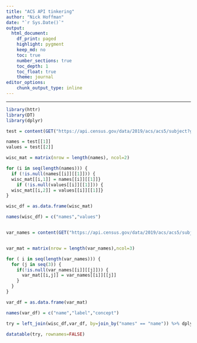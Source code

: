 ```yaml
---
title: "ACS API tinkering"
author: "Nick Hoffman"
date: "`r Sys.Date()`"
output:
  html_document:
    df_print: paged
    highlight: pygment
    keep_md: no
    toc: true
    number_sections: true
    toc_depth: 1
    toc_float: true
    theme: journal
editor_options:
    chunk_output_type: inline
---
```


<style type="text/css">
h2, h3, h4, h5, h6 {
  counter-reset: section;
}
p {
  font-size:18px;
}

ul {
  font-size:18px;
}

li {
  font-size:18px;
}
table {
   padding: 0;border-collapse: collapse;
   layout: fixed;
   width: 90%; }
table tr {
   border-top: 1px solid #cccccc;
   background-color: white;
   margin: 0;
   padding: 0; }
table tr:nth-child(2n) {
   background-color: #f8f8f8; }
table tr th {
   font-weight: bold;
   border: 1px solid #cccccc;
   margin: 0;
   padding: 6px 13px; }
table tr td {
   border: 1px solid #cccccc;
   margin: 0;
   padding: 6px 13px; }
table tr th :first-child, table tr td :first-child {
   margin-top: 0; }
table tr th :last-child, table tr td :last-child {
   margin-bottom: 0; }
.html-widget {
    margin: auto;
}
</style>

---


```r

library(httr)
library(DT)
library(dplyr)

test = content(GET("https://api.census.gov/data/2019/acs/acs5/subject?get=NAME,group(S0501)&for=state:55&key=81c2ef1ab5587fb432757aff8cb475824304a4e7"))

names = test[[1]]
values = test[[2]]

wisc_mat = matrix(nrow = length(names), ncol=2)

for (i in seq(length(names))) {
  if (!is.null(names[[i]][[1]])) {
  wisc_mat[[i,1]] = names[[i]][[1]]}
    if (!is.null(values[[i]][[1]])) {
  wisc_mat[[i,2]] = values[[i]][[1]]}
}

wisc_df = as.data.frame(wisc_mat)

names(wisc_df) = c("names","values")


var_names = content(GET("https://api.census.gov/data/2019/acs/acs5/subject/variables/"))


var_mat = matrix(nrow = length(var_names),ncol=3)

for ( i in seq(length(var_names))) {
  for (j in seq(3)) {
    if(!is.null(var_names[[i]][[j]])) {
      var_mat[[i,j]] = var_names[[i]][[j]]
    }
  }
}

var_df = as.data.frame(var_mat)

names(var_df) = c("name","label","concept")

try = left_join(wisc_df,var_df, by=join_by("names" == "name")) %>% dplyr::filter(names != "GEO_ID") %>% dplyr::filter(!is.na(label)) 

datatable(try, rownames=FALSE)
```


<div class="tocify-extend-page" data-unique="tocify-extend-page" style="height: 0;"></div>